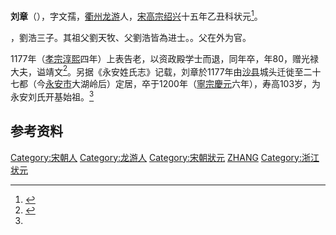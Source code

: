 '''刘章'''（{{bd|1097年||1177年||}}），字文孺，[[衢州|衢州]][[龙游|龙游]]人，[[宋高宗|宋高宗]][[绍兴_(南宋)|绍兴]]十五年乙丑科状元<ref name="衢州日报">{{cite news|title=“两地”状元之谜|url=http://ds.qz828.com/news.aspx?newsId=12485|accessdate=2014-02-03|newspaper=衢州日报|date=2013年4月15日|deadurl=yes|archiveurl=https://web.archive.org/web/20140221001518/http://ds.qz828.com/news.aspx?newsId=12485|archivedate=2014年2月21日}}</ref>。

{{Fact|刘章生于宋[[宣和_(北宋)|宣和]]六年甲辰二月十九日，是[[刘辉_(宋朝)|刘辉]]第四代孙|time=2014-02-04}}，劉浩三子。其祖父劉天牧、父劉浩皆為进士。{{Fact|刘章祖辈早迁入沙县城头，应为沙县人|time=2014-02-04}}。父在外为官。

1177年（[[宋孝宗|孝宗]][[淳熙|淳熙]]四年）上表告老，以资政殿学士而退，同年卒，年80，赠光禄大夫，谥靖文<ref>{{Cite web |url=https://zh.wikisource.org/wiki/%E5%AE%8B%E5%8F%B2/%E5%8D%B7390 |title=《宋史》卷三百九十，列傳第一百四十九 |accessdate=2014-02-04 |archive-date=2019-09-16 |archive-url=https://web.archive.org/web/20190916111748/https://zh.wikisource.org/wiki/%E5%AE%8B%E5%8F%B2/%E5%8D%B7390 |dead-url=no }}</ref>。另据《永安姓氏志》记载，刘章於1177年由[[沙县|沙县]]城头迁徙至二十七都（今[[永安市|永安市]]大湖岭后）定居，卒于1200年（[[宋寧宗|寧宗]][[慶元_(年號)|慶元]]六年），寿高103岁，为永安刘氏开基始祖。<ref name="衢州日报"/>

==参考资料==
{{reflist}}

[[Category:宋朝人|Category:宋朝人]]
[[Category:龙游人|Category:龙游人]]
[[Category:宋朝狀元|Category:宋朝狀元]]
[[Category:刘姓|ZHANG]]
[[Category:浙江状元|Category:浙江状元]]